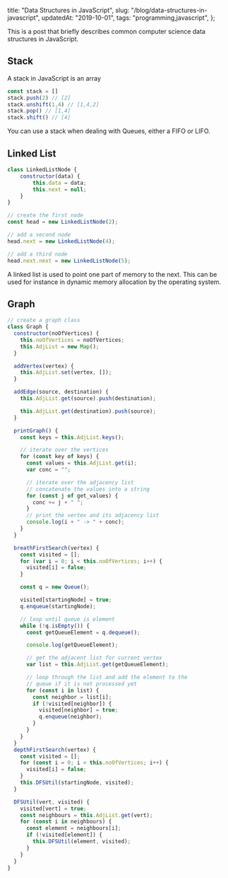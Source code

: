  title: "Data Structures in JavaScript",
  slug: "/blog/data-structures-in-javascript",
  updatedAt: "2019-10-01",
  tags: "programming,javascript",
};

This is a post that briefly describes common computer science data structures
in JavaScript.

## Stack

A stack in JavaScript is an array

```js
const stack = []
stack.push(2) // [2]
stack.unshift(1,4) // [1,4,2]
stack.pop() // [1,4]
stack.shift() // [4]
```

You can use a stack when dealing with Queues, either a FIFO or LIFO.

## Linked List

```js
class LinkedListNode {
    constructor(data) {
        this.data = data;
        this.next = null;
    }
}

// create the first node
const head = new LinkedListNode(2);

// add a second node
head.next = new LinkedListNode(4);

// add a third node
head.next.next = new LinkedListNode(5);
```

A linked list is used to point one part of memory to the next. This can be
used for instance in dynamic memory allocation by the operating system.

## Graph

```js
// create a graph class
class Graph {
  constructor(noOfVertices) {
    this.noOfVertices = noOfVertices;
    this.AdjList = new Map();
  }

  addVertex(vertex) {
    this.AdjList.set(vertex, []);
  }

  addEdge(source, destination) {
    this.AdjList.get(source).push(destination);

    this.AdjList.get(destination).push(source);
  } 

  printGraph() {
    const keys = this.AdjList.keys();

    // iterate over the vertices
    for (const key of keys) {
      const values = this.AdjList.get(i);
      var conc = "";

      // iterate over the adjacency list
      // concatenate the values into a string
      for (const j of get_values) {
        conc += j + " ";
      }
      // print the vertex and its adjacency list
      console.log(i + " -> " + conc);
    }
  } 

  breathFirstSearch(vertex) {
    const visited = [];
    for (var i = 0; i < this.noOfVertices; i++) {
      visited[i] = false;
    }

    const q = new Queue();

    visited[startingNode] = true;
    q.enqueue(startingNode);

    // loop until queue is element
    while (!q.isEmpty()) {
      const getQueueElement = q.dequeue();

      console.log(getQueueElement);

      // get the adjacent list for current vertex
      var list = this.AdjList.get(getQueueElement);

      // loop through the list and add the element to the
      // queue if it is not processed yet
      for (const i in list) {
        const neighbor = list[i];
        if (!visited[neighbor]) {
          visited[neighbor] = true;
          q.enqueue(neighbor);
        }
      }
    }
  } 
  depthFirstSearch(vertex) {
    const visited = [];
    for (const i = 0; i < this.noOfVertices; i++) {
      visited[i] = false;
    }
    this.DFSUtil(startingNode, visited);
  }

  DFSUtil(vert, visited) {
    visited[vert] = true;
    const neighbours = this.AdjList.get(vert);
    for (const i in neighbours) {
      const element = neighbours[i];
      if (!visited[element]) {
        this.DFSUtil(element, visited);
      }
    }
  } 
}
```
